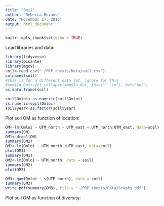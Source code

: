 ---
title: "Soil"
author: "Rebecca Bevans"
date: "November 27, 2016"
output: html_document
---

```{r setup, include=FALSE}
knitr::opts_chunk$set(echo = TRUE)
```

Load libraries and data:
```{r}
library(tidyverse)
library(picante)
library(mgcv)
soil<-read.csv("~/PRP_thesis/Data/soil.csv")
colnames(soil)
#this is for a different data set, ignore for this
#smm$In_Out<-fct_collapse(smm$In_Out, In=c("","in"), Out="out")
as.data.frame(soil)

soil$Omloi<-as.numeric(soil$Omloi)
is.numeric(soil$Omloi)
soil$year<-as.factor(soil$year)

```

Plot soil OM as function of location:
```{r}
OM<-lm(Omloi ~ UTM_north + UTM_east + UTM_north:UTM_east, data=soil)
summary(OM)
OM1<-drop1(OM)
summary(OM1)
OM1<-lm(Omloi ~ UTM_north +UTM_east, data=soil)
plot(OM1)
summary(OM1)
OM2<-lm(Omloi ~ UTM_north, data = soil)
summary(OM2)
plot(OM2)

OM3<-gam(Omloi ~ s(UTM_north), data = soil)
summary(OM3)
write.pdf(summary(OM3), file = "~/PRP_thesis/Data/Graphs.pdf")

```

Plot soil OM as function of diversity:
```{r}

```

